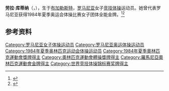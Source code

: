 {{NoteTA|G1=Sports}}
'''劳拉·库蒂纳'''（{{lang-ro|Laura Cutina}}，{{bd|1968年|9月13日||}}），生于[[布加勒斯特|布加勒斯特]]，[[罗马尼亚|罗马尼亚]]女子[[竞技体操|竞技体操]]运动员。她曾代表罗马尼亚获得1984年夏季奥运会体操比赛女子团体全能金牌。<ref>{{Cite web|title=Laura CUTINA|url=https://www.olympic.org/laura-cutina|accessdate=2021-04-02|work=International Olympic Committee}}</ref><ref>{{cite web|url=https://www.olympedia.org/athletes/28997|title=Laura Cutina|work=Olympedia|accessdate=2021-04-03}}</ref>

== 参考资料 ==
{{reflist}}
{{奥林匹克运动会体操比赛竞技体操女子团体全能冠军|1984}}
{{Authority control}}
{{DEFAULTSORT:Cutina, Laura}}
[[Category:罗马尼亚女子体操运动员|Category:罗马尼亚女子体操运动员]]
[[Category:罗马尼亚奥运体操运动员|Category:罗马尼亚奥运体操运动员]]
[[Category:1984年夏季奥林匹克运动会体操运动员|Category:1984年夏季奥林匹克运动会体操运动员]]
[[Category:1984年夏季奧林匹克運動會獎牌得主|Category:1984年夏季奧林匹克運動會獎牌得主]]
[[Category:奧林匹克運動會體操獎牌得主|Category:奧林匹克運動會體操獎牌得主]]
[[Category:羅馬尼亞奧林匹克運動會金牌得主|Category:羅馬尼亞奧林匹克運動會金牌得主]]
[[Category:世界竞技体操锦标赛奖牌得主|Category:世界竞技体操锦标赛奖牌得主]]